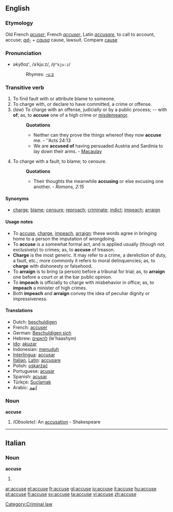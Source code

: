 {{webster}}
{{rfc}}
==English==
===Etymology===
Old French ''[[acuser]]'', French ''[[accuser]]'', Latin ''[[accusare]]'', to call to account, accuse; ''[[ad-]]'' + ''[[causa]]'' cause, lawsuit. Compare [[cause]]

===Pronunciation===
*əkyo͞ozʹ, /əˈkjuːz/, /<tt>@"kju:z</tt>/
*:Rhymes: [[Rhymes:English:-uːz|-uːz]]

===Transitive verb===
{{en-verb|accus|ing}}

# To find fault with or attribute blame to someone.
# To charge with, or declare to have committed, a crime or offense.
# (''law'') To charge with an offense, judicially or by a public process; -- with '''of'''; as, to '''accuse''' one of a high crime or [[misdemeanor]].
#:'''Quotations'''
#:*Neither can they prove the things whereof they now '''accuse''' me. - ''Acts 24:13
#:*We are '''accused of''' having persuaded Austria and Sardinia to lay down their arms. - [[Macaulay]]
# To charge with a fault; to blame; to censure.
#:'''Quotations'''
#:*Their thoughts the meanwhile '''accusing''' or else excusing one another. - ''Romans, 2:15''

====Synonyms====
*[[charge]]; [[blame]]; [[censure]]; [[reproach]]; [[criminate]]; [[indict]]; [[impeach]]; [[arraign]]

====Usage notes====
*To [[accuse]], [[charge]], [[impeach]], [[arraign]]: these words agree in bringing home to a person the imputation of wrongdoing. 
*To '''accuse''' is a somewhat formal act, and is applied usually (though not exclusively) to crimes; as, to '''accuse''' of treason.  
*'''Charge''' is the most generic. It may refer to a crime, a dereliction of duty, a fault, etc.; more commonly it refers to moral delinquencies; as, to '''charge''' with dishonesty or falsehood. 
*To '''arraign''' is to bring (a person) before a tribunal for trial; as, to '''arraign''' one before a court or at the bar public opinion. 
*To '''impeach''' is officially to charge with misbehavior in office; as, to '''impeach''' a minister of high crimes. 
*Both '''impeach''' and '''arraign''' convey the idea of peculiar dignity or impressiveness.

====Translations====
*Dutch: [[beschuldigen]]
*French: [[accuser]]
*German: [[Beschuldigen sich]]
*Hebrew: [[להאשים]] (le'haashym)
*[[Ido]]: [[akuzar]]
*Indonesian: [[tuduh|menuduh]]
*[[Interlingua]]: [[accusar]]
*[[Italian]], [[Latin]]: [[accusare]]
*Polish: [[oskarżać]]
*Portuguese: [[acusar]]
*Spanish: [[acusar]]
*Türkçe: [[Suçlamak]]
*Arabic: [[إتهم]]

===Noun===
'''accuse'''

# ''(Obsolete):'' An [[accusation]] - Shakespeare

[[Category:Criminal law]]

----
==Italian==

===Noun===
'''accuse''' {{f}}
# {{plural of|accusa|lang=Italian}}

[[ar:accuse]]
[[el:accuse]]
[[fr:accuse]]
[[gl:accuse]]
[[io:accuse]]
[[it:accuse]]
[[hu:accuse]]
[[pt:accuse]]
[[fi:accuse]]
[[sv:accuse]]
[[ta:accuse]]
[[vi:accuse]]
[[zh:accuse]]